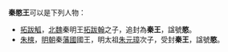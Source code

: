 '''秦愍王'''可以是下列人物：
* [[拓跋觚|拓跋觚]]，[[北魏|北魏]]秦明王[[拓跋翰|拓跋翰]]之子，追封為'''秦王'''，諡號'''愍'''。
* [[朱樉|朱樉]]，[[明朝|明朝]]秦[[藩國|藩國]]國王，明太祖[[朱元璋|朱元璋]]次子，受封'''秦王'''，諡號'''愍'''。

{{disambig|Cat=三字封號消歧義}}